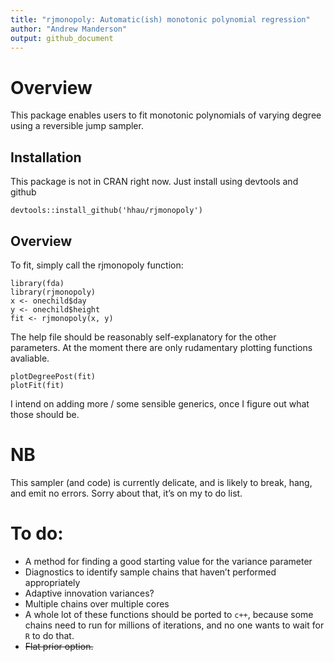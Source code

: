 ```yaml
---
title: "rjmonopoly: Automatic(ish) monotonic polynomial regression"
author: "Andrew Manderson"
output: github_document
---
```




# Overview

This package enables users to fit monotonic polynomials of varying degree using
a reversible jump sampler.

## Installation

This package is not in CRAN right now. Just install using devtools and github

    devtools::install_github('hhau/rjmonopoly')

## Overview 

To fit, simply call the rjmonopoly function:

    library(fda)
    library(rjmonopoly)
    x <- onechild$day
    y <- onechild$height  
    fit <- rjmonopoly(x, y)
    
The help file should be reasonably self-explanatory for the other parameters.
At the moment there are only rudamentary plotting functions avaliable.

    plotDegreePost(fit)
    plotFit(fit)
    
I intend on adding more / some sensible generics, once I figure out what those
should be. 

# NB

This sampler (and code) is currently delicate, and is likely to break,
hang, and emit no errors. Sorry about that, it's on my to do list.

# To do: 

* A method for finding a good starting value for the variance parameter
* Diagnostics to identify sample chains that haven't performed appropriately
* Adaptive innovation variances?
* Multiple chains over multiple cores
* A whole lot of these functions should be ported to `c++`, because some chains
need to run for millions of iterations, and no one wants to wait for `R` to do 
that.
* ~~Flat prior option.~~
